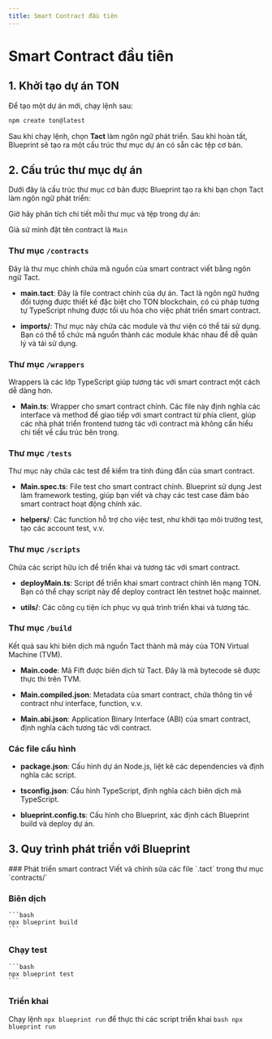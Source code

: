 ```yaml
---
title: Smart Contract đầu tiên
---
```

# Smart Contract đầu tiên

## 1. Khởi tạo dự án TON

Để tạo một dự án mới, chạy lệnh sau:

```bash
npm create ton@latest
```

Sau khi chạy lệnh, chọn **Tact** làm ngôn ngữ phát triển. Sau khi hoàn tất, Blueprint sẽ tạo ra một cấu trúc thư mục dự án có sẵn các tệp cơ bản.

## 2. Cấu trúc thư mục dự án

Dưới đây là cấu trúc thư mục cơ bản được Blueprint tạo ra khi bạn chọn Tact làm ngôn ngữ phát triển:

Giờ hãy phân tích chi tiết mỗi thư mục và tệp trong dự án:

Giả sử mình đặt tên contract là `Main`

### Thư mục `/contracts`

Đây là thư mục chính chứa mã nguồn của smart contract viết bằng ngôn ngữ Tact.

- **main.tact**: Đây là file contract chính của dự án. Tact là ngôn ngữ hướng đối tượng được thiết kế đặc biệt cho TON blockchain, có cú pháp tương tự TypeScript nhưng được tối ưu hóa cho việc phát triển smart contract.

- **imports/**: Thư mục này chứa các module và thư viện có thể tái sử dụng. Bạn có thể tổ chức mã nguồn thành các module khác nhau để dễ quản lý và tái sử dụng.

### Thư mục `/wrappers`

Wrappers là các lớp TypeScript giúp tương tác với smart contract một cách dễ dàng hơn.

- **Main.ts**: Wrapper cho smart contract chính. Các file này định nghĩa các interface và method để giao tiếp với smart contract từ phía client, giúp các nhà phát triển frontend tương tác với contract mà không cần hiểu chi tiết về cấu trúc bên trong.

### Thư mục `/tests`

Thư mục này chứa các test để kiểm tra tính đúng đắn của smart contract.

- **Main.spec.ts**: File test cho smart contract chính. Blueprint sử dụng Jest làm framework testing, giúp bạn viết và chạy các test case đảm bảo smart contract hoạt động chính xác.

- **helpers/**: Các function hỗ trợ cho việc test, như khởi tạo môi trường test, tạo các account test, v.v.

### Thư mục `/scripts`

Chứa các script hữu ích để triển khai và tương tác với smart contract.

- **deployMain.ts**: Script để triển khai smart contract chính lên mạng TON. Bạn có thể chạy script này để deploy contract lên testnet hoặc mainnet.

- **utils/**: Các công cụ tiện ích phục vụ quá trình triển khai và tương tác.

### Thư mục `/build`

Kết quả sau khi biên dịch mã nguồn Tact thành mã máy của TON Virtual Machine (TVM).

- **Main.code**: Mã Fift được biên dịch từ Tact. Đây là mã bytecode sẽ được thực thi trên TVM.

- **Main.compiled.json**: Metadata của smart contract, chứa thông tin về contract như interface, function, v.v.

- **Main.abi.json**: Application Binary Interface (ABI) của smart contract, định nghĩa cách tương tác với contract.

### Các file cấu hình

- **package.json**: Cấu hình dự án Node.js, liệt kê các dependencies và định nghĩa các script.

- **tsconfig.json**: Cấu hình TypeScript, định nghĩa cách biên dịch mã TypeScript.

- **blueprint.config.ts**: Cấu hình cho Blueprint, xác định cách Blueprint build và deploy dự án.

## 3. Quy trình phát triển với Blueprint

  <Steps>
### Phát triển smart contract
Viết và chỉnh sửa các file `.tact` trong thư mục `contracts/`

### Biên dịch
    ```bash
    npx blueprint build
    ```
### Chạy test
    ```bash
    npx blueprint test
    ```
### Triển khai
Chạy lệnh `npx blueprint run` để thực thi các script triển khai
    ```bash
    npx blueprint run
    ```

</Steps>

